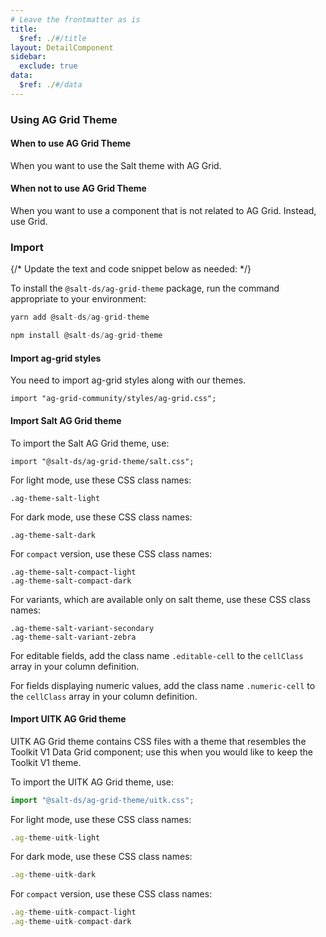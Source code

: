 ```yaml
---
# Leave the frontmatter as is
title:
  $ref: ./#/title
layout: DetailComponent
sidebar:
  exclude: true
data:
  $ref: ./#/data
---
```


### Using AG Grid Theme

#### When to use AG Grid Theme

When you want to use the Salt theme with AG Grid.

#### When not to use AG Grid Theme

When you want to use a component that is not related to AG Grid. Instead, use Grid.

### Import

{/* Update the text and code snippet below as needed: */}

To install the `@salt-ds/ag-grid-theme` package, run the command appropriate to your environment:

```js
yarn add @salt-ds/ag-grid-theme
```

```js
npm install @salt-ds/ag-grid-theme
```

#### Import ag-grid styles

You need to import ag-grid styles along with our themes.

```
import "ag-grid-community/styles/ag-grid.css";
```

#### Import Salt AG Grid theme

To import the Salt AG Grid theme, use:

```
import "@salt-ds/ag-grid-theme/salt.css";
```

For light mode, use these CSS class names:

```
.ag-theme-salt-light
```

For dark mode, use these CSS class names:

```
.ag-theme-salt-dark
```

For `compact` version, use these CSS class names:

```
.ag-theme-salt-compact-light
.ag-theme-salt-compact-dark
```

For variants, which are available only on salt theme, use these CSS class names:

```
.ag-theme-salt-variant-secondary
.ag-theme-salt-variant-zebra
```

For editable fields, add the class name `.editable-cell` to the `cellClass` array in your column definition.

For fields displaying numeric values, add the class name `.numeric-cell` to the `cellClass` array in your column definition.

#### Import UITK AG Grid theme

UITK AG Grid theme contains CSS files with a theme that resembles the Toolkit V1 Data Grid component; use this when you would like to keep the Toolkit V1 theme.

To import the UITK AG Grid theme, use:

```js
import "@salt-ds/ag-grid-theme/uitk.css";
```

For light mode, use these CSS class names:

```js
.ag-theme-uitk-light
```

For dark mode, use these CSS class names:

```js
.ag-theme-uitk-dark
```

For `compact` version, use these CSS class names:

```js
.ag-theme-uitk-compact-light
.ag-theme-uitk-compact-dark
```
